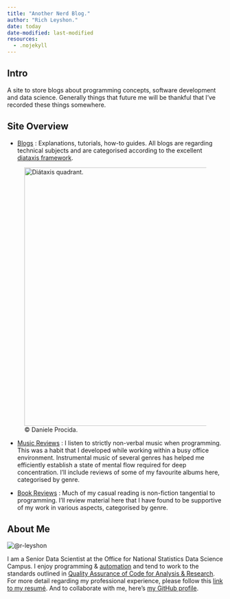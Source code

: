 ```yaml
---
title: "Another Nerd Blog."
author: "Rich Leyshon."
date: today
date-modified: last-modified
resources:
  - .nojekyll
---
```


## Intro

A site to store blogs about programming concepts, software development and data
science. Generally things that future me will be thankful that I've recorded
these things somewhere.


## Site Overview

* [Blogs](blogs/index.qmd) : Explanations, tutorials, how-to guides. All blogs
are regarding technical subjects and are categorised according to the excellent
[diataxis framework](https://diataxis.fr/).

<figure class=center-for-index>
  <img alt="Diátaxis quadrant." src="https://diataxis.fr/_images/diataxis.png" style="width:600px"/>  
  <figcaption class=center-for-index>© Daniele Procida.</figcaption> 
</figure>


* [Music Reviews](music-reviews/index.qmd) : I listen to strictly non-verbal
music when programming. This was a habit that I developed while working within
a busy office environment. Instrumental music of several genres has helped me
efficiently establish a state of mental flow required for deep concentration.
I'll include reviews of some of my favourite albums here, categorised by genre.

* [Book Reviews](book-reviews/index.qmd) : Much of my casual reading is
non-fiction tangential to programming. I'll review material here that I have
found to be supportive of my work in various aspects, categorised by genre.

## About Me

<img class=center src="https://github.com/r-leyshon/resume/blob/main/www/fin-conf-2020-bw.jpg?raw=true" alt="@r-leyshon">



I am a Senior Data Scientist at the Office for National Statistics Data Science
Campus. I enjoy programming & [automation](https://dataingovernment.blog.gov.uk/category/reproducible-analytical-pipelines/) and tend to work to the standards outlined in
[Quality Assurance of Code for Analysis & Research](https://best-practice-and-impact.github.io/qa-of-code-guidance/intro.html). For more detail regarding my professional experience, please follow this
[link to my resumé](https://r-leyshon.github.io/resume/). And to collaborate
with me, here's [my GitHub profile](https://github.com/r-leyshon).
